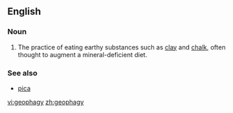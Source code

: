 ==English==
{{wikipedia}}
===Noun===
{{en-noun|geophagies}}
#The practice of eating earthy substances such as [[clay]] and [[chalk]], often thought to augment a mineral-deficient diet.

===See also===
*[[pica]]

[[vi:geophagy]]
[[zh:geophagy]]